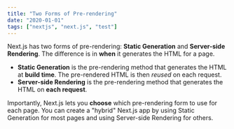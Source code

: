 ---
title: "Two Forms of Pre-rendering"
date: "2020-01-01"
tags: ["nextjs", "next.js", "test"]
---

Next.js has two forms of pre-rendering: **Static Generation** and **Server-side Rendering**. The difference is in **when** it generates the HTML for a page.

-  **Static Generation** is the pre-rendering method that generates the HTML at **build time**. The pre-rendered HTML is then _reused_ on each request.
-  **Server-side Rendering** is the pre-rendering method that generates the HTML on **each request**.

Importantly, Next.js lets you **choose** which pre-rendering form to use for each page. You can create a "hybrid" Next.js app by using Static Generation for most pages and using Server-side Rendering for others.

<CustomImg
	src="https://raw.githubusercontent.com/SebastianC23/blogposts/main/images/mugJs.png"
	alt="coffee JS"
/>

